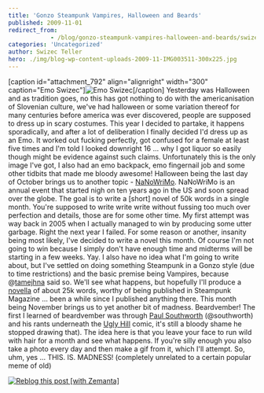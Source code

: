 ```yaml
---
title: 'Gonzo Steampunk Vampires, Halloween and Beards'
published: 2009-11-01
redirect_from: 
            - /blog/gonzo-steampunk-vampires-halloween-and-beards/swizec/790
categories: 'Uncategorized'
author: Swizec Teller
hero: ./img/blog-wp-content-uploads-2009-11-IMG003511-300x225.jpg
---
```

\[caption id="attachment_792" align="alignright" width="300" caption="Emo Swizec"]![Emo Swizec](./img/blog-wp-content-uploads-2009-11-IMG003511-300x225.jpg "Emo Swizec")\[/caption] Yesterday was Halloween and as tradition goes, no this has got nothing to do with the americanisation of Slovenian culture, we've had halloween or some variation thereof for many centuries before america was ever discovered, people are supposed to dress up in scary costumes. This year I decided to partake, it happens sporadically, and after a lot of deliberation I finally decided I'd dress up as an Emo. It worked out fucking perfectly, got confused for a female at least five times and I'm told I looked downright 16 ... why I got liquor so easily though might be evidence against such claims. Unfortunately this is the only image I've got, I also had an emo backpack, emo fingernail job and some other tidbits that made me bloody awesome! Halloween being the last day of October brings us to another topic - [NaNoWriMo](http://www.nanowrimo.org/ "NaNoWriMo"). NaNoWriMo is an annual event that started nigh on ten years ago in the US and soon spread over the globe. The goal is to write a \[short] novel of 50k words in a single month. You're supposed to write write write without fussing too much over perfection and details, those are for some other time. My first attempt was way back in 2005 when I actually managed to win by producing some utter garbage. Right the next year I failed. For some reason or another, insanity being most likely, I've decided to write a novel this month. Of course I'm not going to win because I simply don't have enough time and midterms will be starting in a few weeks. Yay. I also have no idea what I'm going to write about, but I've settled on doing something Steampunk in a Gonzo style (due to time restrictions) and the basic premise being Vampires, because @[tamejhna](http://twitter.com/tamejhna "tamejhna") said so. We'll see what happens, but hopefully I'll produce a [novella](http://en.wikipedia.org/wiki/Novella "Novella") of about 25k words, worthy of being published in Steampunk Magazine ... been a while since I published anything there. This month being November brings us to yet another bit of madness. Beardvember! The first I learned of beardvember was through [Paul Southworth](http://twitter.com/Southworth "Paul Southworth") (@southworth) and his rants underneath the [Ugly Hill](http://www.uglyhill.com/ "Ugly Hill") comic, it's still a bloody shame he stopped drawing that). The idea here is that you leave your face to run wild with hair for a month and see what happens. If you're silly enough you also take a photo every day and then make a gif from it, which I'll attempt. So, uhm, yes ... THIS. IS. MADNESS! (completely unrelated to a certain popular meme of old)

[![Reblog this post \[with Zemanta\]](http://img.zemanta.com/reblog_e.png?x-id=4853c06e-6b29-4517-a3f6-9c7238344624)](http://reblog.zemanta.com/zemified/4853c06e-6b29-4517-a3f6-9c7238344624/ "Reblog this post \[with Zemanta]")